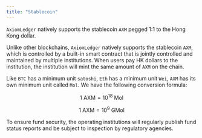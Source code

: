 ```yaml
---
title: "Stablecoin"
---
```


`AxiomLedger` natively supports the stablecoin `AXM` pegged 1:1 to the Hong Kong dollar.

Unlike other blockchains, `AxiomLedger` natively supports the stablecoin `AXM`, which is controlled by a built-in smart
contract that is jointly controlled and maintained by multiple institutions. When users pay HK dollars to the
institution, the institution will mint the same amount of `AXM` on the chain.

Like `BTC` has a minimum unit `satoshi`, `Eth` has a minimum unit `Wei`, `AXM` has its own minimum unit called `Mol`.
We have the following conversion formula:

$$ 1 \text{ AXM} = 10^{18} \text{ Mol} $$

$$ 1 \text{ AXM} = 10^{9} \text{ GMol} $$

To ensure fund security, the operating institutions will regularly publish fund status reports and be subject to
inspection by regulatory agencies.
